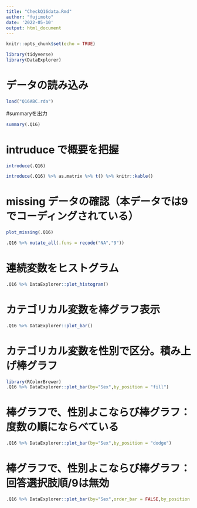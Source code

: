 ```yaml
---
title: "CheckQ16data.Rmd"
author: "fujimoto"
date: '2022-05-10'
output: html_document
---
```


```r
knitr::opts_chunk$set(echo = TRUE)
```

```r
library(tidyverse)
library(DataExplorer)
```

# データの読み込み

```r
load("Q16ABC.rda")
```

#summaryを出力

```r
summary(.Q16)
```
# intruduce  で概要を把握

```r
introduce(.Q16)
```


```r
introduce(.Q16) %>% as.matrix %>% t() %>% knitr::kable()
```

# missing  データの確認（本データでは9でコーディングされている）

```r
plot_missing(.Q16)
```
```r
.Q16 %>% mutate_all(.funs = recode("NA","9"))
```

# 連続変数をヒストグラム

```r
.Q16 %>% DataExplorer::plot_histogram()
```



# カテゴリカル変数を棒グラフ表示

```r
.Q16 %>% DataExplorer::plot_bar()
```

# カテゴリカル変数を性別で区分。積み上げ棒グラフ

```r
library(RColorBrewer)
.Q16 %>% DataExplorer::plot_bar(by="Sex",by_position = "fill")
```

# 棒グラフで、性別よこならび棒グラフ：度数の順にならべている

```r
.Q16 %>% DataExplorer::plot_bar(by="Sex",by_position = "dodge")
```

# 棒グラフで、性別よこならび棒グラフ：回答選択肢順/9は無効


```r
.Q16 %>% DataExplorer::plot_bar(by="Sex",order_bar = FALSE,by_position = "dodge")
```
